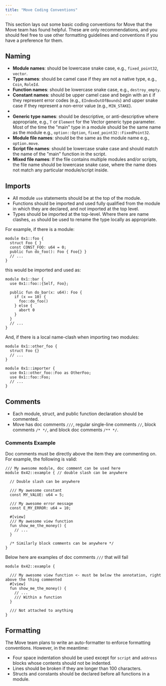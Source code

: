 ```yaml
---
title: "Move Coding Conventions"
---
```








This section lays out some basic coding conventions for Move that the Move team has found helpful. These are only recommendations, and you should feel free to use other formatting guidelines and conventions if you have a preference for them.

## Naming

- **Module names**: should be lowercase snake case, e.g., `fixed_point32`, `vector`.
- **Type names**: should be camel case if they are not a native type, e.g., `Coin`, `RoleId`.
- **Function names**: should be lowercase snake case, e.g., `destroy_empty`.
- **Constant names**: should be upper camel case and begin with an `E` if they represent error codes (e.g., `EIndexOutOfBounds`) and upper snake case if they represent a non-error value (e.g., `MIN_STAKE`).
-
- **Generic type names**: should be descriptive, or anti-descriptive where appropriate, e.g., `T` or `Element` for the Vector generic type parameter. Most of the time the &quot;main&quot; type in a module should be the same name as the module e.g., `option::Option`, `fixed_point32::FixedPoint32`.
- **Module file names**: should be the same as the module name e.g., `option.move`.
- **Script file names**: should be lowercase snake case and should match the name of the &quot;main&quot; function in the script.
- **Mixed file names**: If the file contains multiple modules and/or scripts, the file name should be lowercase snake case, where the name does not match any particular module/script inside.

## Imports

- All module `use` statements should be at the top of the module.
- Functions should be imported and used fully qualified from the module in which they are declared, and not imported at the top level.
- Types should be imported at the top-level. Where there are name clashes, `as` should be used to rename the type locally as appropriate.

For example, if there is a module:

```move
module 0x1::foo {
  struct Foo { }
  const CONST_FOO: u64 = 0;
  public fun do_foo(): Foo { Foo{} }
  // ...
}
```

this would be imported and used as:

```move
module 0x1::bar {
  use 0x1::foo::{Self, Foo};

  public fun do_bar(x: u64): Foo {
    if (x == 10) {
      foo::do_foo()
    } else {
      abort 0
    }
  }
  // ...
}
```

And, if there is a local name-clash when importing two modules:

```move
module 0x1::other_foo {
  struct Foo {}
  // ...
}

module 0x1::importer {
  use 0x1::other_foo::Foo as OtherFoo;
  use 0x1::foo::Foo;
  // ...
}
```

## Comments

- Each module, struct, and public function declaration should be commented.
- Move has doc comments `///`, regular single-line comments `//`, block comments `/* */`, and block doc comments `/** */`.

### Comments Example

Doc comments must be directly above the item they are commenting on. For example, the following is valid:

```move
/// My awesome module, doc comment can be used here
module 0x42::example { // double slash can be anywhere

  // Double slash can be anywhere

  /// My awesome constant
  const MY_VALUE: u64 = 5;

  /// My awesome error message
  const E_MY_ERROR: u64 = 10;

  #[view]
  /// My awesome view function
  fun show_me_the_money() {
    // ...
  }

  /* Similarly block comments can be anywhere */
}
```

Below here are examples of doc comments `///` that will fail

```move
module 0x42::example {

  /// My awesome view function <- must be below the annotation, right above the thing commented
  #[view]
  fun show_me_the_money() {
    // ...
    /// Within a function
  }

  /// Not attached to anything
}
```

## Formatting

The Move team plans to write an auto-formatter to enforce formatting conventions. However, in the meantime:

- Four space indentation should be used except for `script` and `address` blocks whose contents should not be indented.
- Lines should be broken if they are longer than 100 characters.
- Structs and constants should be declared before all functions in a module.
